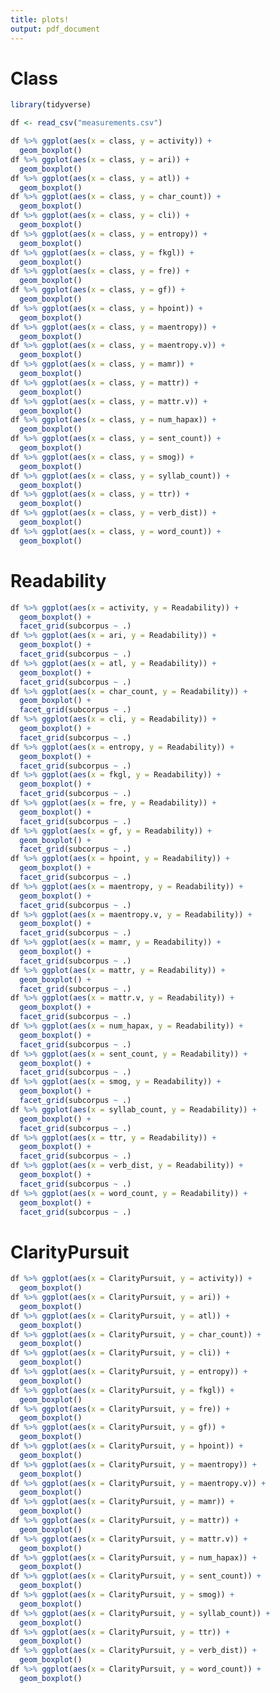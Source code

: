 ```yaml
---
title: plots!
output: pdf_document
---
```


# Class

```r
library(tidyverse)

df <- read_csv("measurements.csv")

df %>% ggplot(aes(x = class, y = activity)) +
  geom_boxplot()
df %>% ggplot(aes(x = class, y = ari)) +
  geom_boxplot()
df %>% ggplot(aes(x = class, y = atl)) +
  geom_boxplot()
df %>% ggplot(aes(x = class, y = char_count)) +
  geom_boxplot()
df %>% ggplot(aes(x = class, y = cli)) +
  geom_boxplot()
df %>% ggplot(aes(x = class, y = entropy)) +
  geom_boxplot()
df %>% ggplot(aes(x = class, y = fkgl)) +
  geom_boxplot()
df %>% ggplot(aes(x = class, y = fre)) +
  geom_boxplot()
df %>% ggplot(aes(x = class, y = gf)) +
  geom_boxplot()
df %>% ggplot(aes(x = class, y = hpoint)) +
  geom_boxplot()
df %>% ggplot(aes(x = class, y = maentropy)) +
  geom_boxplot()
df %>% ggplot(aes(x = class, y = maentropy.v)) +
  geom_boxplot()
df %>% ggplot(aes(x = class, y = mamr)) +
  geom_boxplot()
df %>% ggplot(aes(x = class, y = mattr)) +
  geom_boxplot()
df %>% ggplot(aes(x = class, y = mattr.v)) +
  geom_boxplot()
df %>% ggplot(aes(x = class, y = num_hapax)) +
  geom_boxplot()
df %>% ggplot(aes(x = class, y = sent_count)) +
  geom_boxplot()
df %>% ggplot(aes(x = class, y = smog)) +
  geom_boxplot()
df %>% ggplot(aes(x = class, y = syllab_count)) +
  geom_boxplot()
df %>% ggplot(aes(x = class, y = ttr)) +
  geom_boxplot()
df %>% ggplot(aes(x = class, y = verb_dist)) +
  geom_boxplot()
df %>% ggplot(aes(x = class, y = word_count)) +
  geom_boxplot()
```

# Readability

```r
df %>% ggplot(aes(x = activity, y = Readability)) +
  geom_boxplot() +
  facet_grid(subcorpus ~ .)
df %>% ggplot(aes(x = ari, y = Readability)) +
  geom_boxplot() +
  facet_grid(subcorpus ~ .)
df %>% ggplot(aes(x = atl, y = Readability)) +
  geom_boxplot() +
  facet_grid(subcorpus ~ .)
df %>% ggplot(aes(x = char_count, y = Readability)) +
  geom_boxplot() +
  facet_grid(subcorpus ~ .)
df %>% ggplot(aes(x = cli, y = Readability)) +
  geom_boxplot() +
  facet_grid(subcorpus ~ .)
df %>% ggplot(aes(x = entropy, y = Readability)) +
  geom_boxplot() +
  facet_grid(subcorpus ~ .)
df %>% ggplot(aes(x = fkgl, y = Readability)) +
  geom_boxplot() +
  facet_grid(subcorpus ~ .)
df %>% ggplot(aes(x = fre, y = Readability)) +
  geom_boxplot() +
  facet_grid(subcorpus ~ .)
df %>% ggplot(aes(x = gf, y = Readability)) +
  geom_boxplot() +
  facet_grid(subcorpus ~ .)
df %>% ggplot(aes(x = hpoint, y = Readability)) +
  geom_boxplot() +
  facet_grid(subcorpus ~ .)
df %>% ggplot(aes(x = maentropy, y = Readability)) +
  geom_boxplot() +
  facet_grid(subcorpus ~ .)
df %>% ggplot(aes(x = maentropy.v, y = Readability)) +
  geom_boxplot() +
  facet_grid(subcorpus ~ .)
df %>% ggplot(aes(x = mamr, y = Readability)) +
  geom_boxplot() +
  facet_grid(subcorpus ~ .)
df %>% ggplot(aes(x = mattr, y = Readability)) +
  geom_boxplot() +
  facet_grid(subcorpus ~ .)
df %>% ggplot(aes(x = mattr.v, y = Readability)) +
  geom_boxplot() +
  facet_grid(subcorpus ~ .)
df %>% ggplot(aes(x = num_hapax, y = Readability)) +
  geom_boxplot() +
  facet_grid(subcorpus ~ .)
df %>% ggplot(aes(x = sent_count, y = Readability)) +
  geom_boxplot() +
  facet_grid(subcorpus ~ .)
df %>% ggplot(aes(x = smog, y = Readability)) +
  geom_boxplot() +
  facet_grid(subcorpus ~ .)
df %>% ggplot(aes(x = syllab_count, y = Readability)) +
  geom_boxplot() +
  facet_grid(subcorpus ~ .)
df %>% ggplot(aes(x = ttr, y = Readability)) +
  geom_boxplot() +
  facet_grid(subcorpus ~ .)
df %>% ggplot(aes(x = verb_dist, y = Readability)) +
  geom_boxplot() +
  facet_grid(subcorpus ~ .)
df %>% ggplot(aes(x = word_count, y = Readability)) +
  geom_boxplot() +
  facet_grid(subcorpus ~ .)
```

# ClarityPursuit

```r
df %>% ggplot(aes(x = ClarityPursuit, y = activity)) +
  geom_boxplot()
df %>% ggplot(aes(x = ClarityPursuit, y = ari)) +
  geom_boxplot()
df %>% ggplot(aes(x = ClarityPursuit, y = atl)) +
  geom_boxplot()
df %>% ggplot(aes(x = ClarityPursuit, y = char_count)) +
  geom_boxplot()
df %>% ggplot(aes(x = ClarityPursuit, y = cli)) +
  geom_boxplot()
df %>% ggplot(aes(x = ClarityPursuit, y = entropy)) +
  geom_boxplot()
df %>% ggplot(aes(x = ClarityPursuit, y = fkgl)) +
  geom_boxplot()
df %>% ggplot(aes(x = ClarityPursuit, y = fre)) +
  geom_boxplot()
df %>% ggplot(aes(x = ClarityPursuit, y = gf)) +
  geom_boxplot()
df %>% ggplot(aes(x = ClarityPursuit, y = hpoint)) +
  geom_boxplot()
df %>% ggplot(aes(x = ClarityPursuit, y = maentropy)) +
  geom_boxplot()
df %>% ggplot(aes(x = ClarityPursuit, y = maentropy.v)) +
  geom_boxplot()
df %>% ggplot(aes(x = ClarityPursuit, y = mamr)) +
  geom_boxplot()
df %>% ggplot(aes(x = ClarityPursuit, y = mattr)) +
  geom_boxplot()
df %>% ggplot(aes(x = ClarityPursuit, y = mattr.v)) +
  geom_boxplot()
df %>% ggplot(aes(x = ClarityPursuit, y = num_hapax)) +
  geom_boxplot()
df %>% ggplot(aes(x = ClarityPursuit, y = sent_count)) +
  geom_boxplot()
df %>% ggplot(aes(x = ClarityPursuit, y = smog)) +
  geom_boxplot()
df %>% ggplot(aes(x = ClarityPursuit, y = syllab_count)) +
  geom_boxplot()
df %>% ggplot(aes(x = ClarityPursuit, y = ttr)) +
  geom_boxplot()
df %>% ggplot(aes(x = ClarityPursuit, y = verb_dist)) +
  geom_boxplot()
df %>% ggplot(aes(x = ClarityPursuit, y = word_count)) +
  geom_boxplot()
```